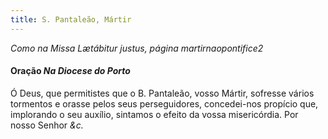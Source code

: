 ```yaml
---
title: S. Pantaleão, Mártir
---
```


<em>Como na Missa Lætábitur justus, página martirnaopontifice2</em>

<h4 class="text-center">
  Oração <em>Na Diocese do Porto</em>
</h4>
<div class="container-fluid">
  <div class="row">
    <div class="col-6 dropcaps text-justify"></div>
    <div class="col-6 dropcaps text-justify">
      Ó Deus, que permitistes que o B. Pantaleão, vosso Mártir, sofresse vários
      tormentos e orasse pelos seus perseguidores, concedei-nos propício que,
      implorando o seu auxílio, sintamos o efeito da vossa misericórdia. Por
      nosso Senhor <em>&c.</em>
    </div>
</div>
